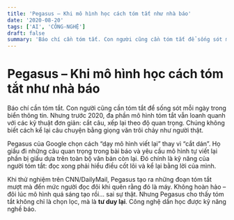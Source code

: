 ```yaml
---
title: 'Pegasus – Khi mô hình học cách tóm tắt như nhà báo'
date: '2020-08-20'
tags: ['AI', 'CÔNG-NGHỆ']
draft: false
summary: 'Báo chí cần tóm tắt. Con người cũng cần tóm tắt để sống sót mỗi ngày trong biển thông tin. Nhưng trư'
---
```


# Pegasus – Khi mô hình học cách tóm tắt như nhà báo

Báo chí cần tóm tắt. Con người cũng cần tóm tắt để sống sót mỗi ngày trong biển thông tin. Nhưng trước 2020, đa phần mô hình tóm tắt vẫn loanh quanh với các kỹ thuật đơn giản: cắt câu, xếp lại theo độ quan trọng. Chúng không biết cách kể lại câu chuyện bằng giọng văn trôi chảy như người thật.

Pegasus của Google chọn cách “dạy mô hình viết lại” thay vì “cắt dán”. Họ giấu đi những câu quan trọng trong bài báo và yêu cầu mô hình tự viết lại phần bị giấu dựa trên toàn bộ văn bản còn lại. Đó chính là kỹ năng của người tóm tắt: đọc xong phải hiểu điều cốt lõi và kể lại bằng lời của mình.

Khi thử nghiệm trên CNN/DailyMail, Pegasus tạo ra những đoạn tóm tắt mượt mà đến mức người đọc đôi khi quên rằng đó là máy. Không hoàn hảo – đôi lúc mô hình quá sáng tạo rồi… sai sự thật. Nhưng Pegasus cho thấy tóm tắt không chỉ là chọn lọc, mà là **tư duy lại**. Công nghệ dần học được kỹ năng nghề báo.